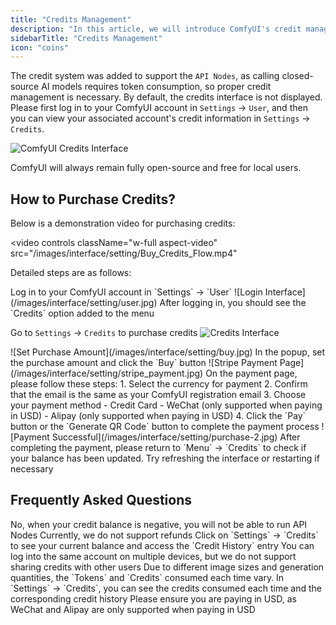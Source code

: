 ```yaml
---
title: "Credits Management"
description: "In this article, we will introduce ComfyUI's credit management features, including how to obtain, use, and view credits."
sidebarTitle: "Credits Management"
icon: "coins"
---
```


The credit system was added to support the `API Nodes`, as calling closed-source AI models requires token consumption, so proper credit management is necessary. By default, the credits interface is not displayed. Please first log in to your ComfyUI account in `Settings` -> `User`, and then you can view your associated account's credit information in `Settings` -> `Credits`.

![ComfyUI Credits Interface](/images/interface/setting/menu-credits.jpg)

<Note>
ComfyUI will always remain fully open-source and free for local users.
</Note>

## How to Purchase Credits?

Below is a demonstration video for purchasing credits:

<video
  controls
  className="w-full aspect-video"
  src="/images/interface/setting/Buy_Credits_Flow.mp4"
></video>

Detailed steps are as follows:

<Steps>

<Step title="Log in to your ComfyUI account">
Log in to your ComfyUI account in `Settings` -> `User`
![Login Interface](/images/interface/setting/user.jpg)
</Step>

<Step title="Go to `Settings` -> `Credits` to purchase credits">
After logging in, you should see the `Credits` option added to the menu

Go to `Settings` -> `Credits` to purchase credits
![Credits Interface](/images/interface/setting/purchase-1.jpg)
</Step>

<Step title="Set the amount of credits to purchase">
![Set Purchase Amount](/images/interface/setting/buy.jpg)
In the popup, set the purchase amount and click the `Buy` button
</Step>

<Step title="Make payment through Stripe">
![Stripe Payment Page](/images/interface/setting/stripe_payment.jpg)
On the payment page, please follow these steps:
1. Select the currency for payment
2. Confirm that the email is the same as your ComfyUI registration email
3. Choose your payment method
  - Credit Card
  - WeChat (only supported when paying in USD)
  - Alipay (only supported when paying in USD)
4. Click the `Pay` button or the `Generate QR Code` button to complete the payment process
</Step>

<Step title="Complete payment and check your credit balance">
![Payment Successful](/images/interface/setting/purchase-2.jpg)
After completing the payment, please return to `Menu` -> `Credits` to check if your balance has been updated. Try refreshing the interface or restarting if necessary
</Step>

</Steps>

## Frequently Asked Questions

<AccordionGroup>
  <Accordion title="Can credits go negative?">
    No, when your credit balance is negative, you will not be able to run API Nodes
  </Accordion>

  <Accordion title="Can I get a refund for unused credits?">
  Currently, we do not support refunds
  </Accordion>
    <Accordion title="How do I check my current balance and usage?">
  Click on `Settings` -> `Credits` to see your current balance and access the `Credit History` entry
  </Accordion>

<Accordion title="Can I share my credits with other users?">
  You can log into the same account on multiple devices, but we do not support sharing credits with other users
  </Accordion>

  <Accordion title="How do I know how many credits I've consumed each time?">
  Due to different image sizes and generation quantities, the `Tokens` and `Credits` consumed each time vary. In `Settings` -> `Credits`, you can see the credits consumed each time and the corresponding credit history
  </Accordion>

  <Accordion title="Why don't I see WeChat or Alipay payment options?">
  Please ensure you are paying in USD, as WeChat and Alipay are only supported when paying in USD
  </Accordion>
</AccordionGroup>